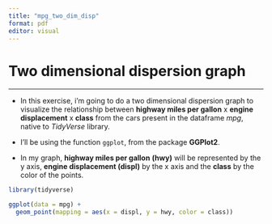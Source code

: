 ```yaml
---
title: "mpg_two_dim_disp"
format: pdf
editor: visual
---
```


# Two dimensional dispersion graph

------------------------------------------------------------------------

-   In this exercise, i'm going to do a two dimensional dispersion graph to visualize the relationship between **highway miles per gallon** x **engine displacement** x **class** from the cars present in the dataframe *mpg*, native to *TidyVerse* library.

-   I'll be using the function `ggplot`, from the package **GGPlot2**.

-   In my graph, **highway miles per gallon** **(hwy)** will be represented by the y axis, **engine displacement (displ)** by the x axis and the **class** by the color of the points.

```r
library(tidyverse)

ggplot(data = mpg) + 
  geom_point(mapping = aes(x = displ, y = hwy, color = class))
```
